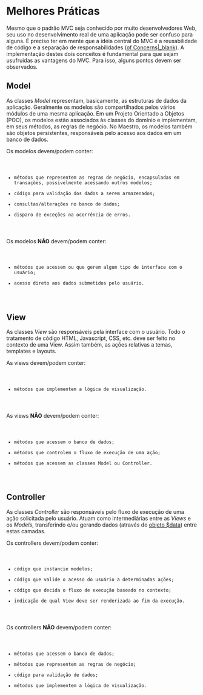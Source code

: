 <text xml:space="preserve">
= Melhores Práticas =
Mesmo que o padrão MVC seja conhecido por muito desenvolvedores Web, seu uso no desenvolvimento real de uma aplicação pode ser confuso para alguns. É preciso ter em mente que a idéia central do MVC é a reusabilidade de código e a separação de responsabilidades ([http://en.wikipedia.org/wiki/Separation_of_concerns|Separation of Concerns|_blank]). 
A implementação destes dois conceitos é fundamental para que sejam usufruidas as vantagens do MVC. Para isso, alguns pontos devem ser observados.

==Model==

As classes ''Model'' representam, basicamente, as estruturas de dados da aplicação. Geralmente os modelos são compartilhados pelos vários módulos de uma mesma aplicação. 
Em um Projeto Orientado a Objetos (POO), os modelos estão associados às classes do domínio e implementam, em seus métodos, as regras de negócio. 
No Maestro, os modelos também são objetos persistentes, responsáveis pelo acesso aos dados em um banco de dados.
 
Os modelos devem/podem conter:
<code>
* métodos que representem as regras de negócio, encapsuladas em transações, possivelmente acessando outros modelos;
* código para validação dos dados a serem armazenados;
* consultas/alterações no banco de dados;
* disparo de exceções na ocorrência de erros.
</code>

Os modelos '''NÃO''' devem/podem conter:

<code>
* métodos que acessem ou que gerem algum tipo de interface com o usuário;
* acesso direto aos dados submetidos pelo usuário.
</code>

==View==

As classes ''View'' são responsáveis pela interface com o usuário. Todo o tratamento de código HTML, Javascript, CSS, etc. deve ser feito no contexto de uma View. Assim também, as ações relativas a temas, templates e layouts.
 
As views devem/podem conter:
<code>
* métodos que implementem a lógica de visualização.
</code>

As views '''NÃO''' devem/podem conter:

<code>
* métodos que acessem o banco de dados;
* métodos que controlem o fluxo de execução de uma ação;
* métodos que acessem as classes Model ou Controller.
</code>

==Controller==

As classes ''Controller'' são responsáveis pelo fluxo de execução de uma ação solicitada pelo usuário. Atuam como intermediárias entre as ''Views'' e os ''Models'', transferindo e/ou gerando dados (através do [[>fundamentos/dto|objeto $data]]) entre estas camadas.

Os controllers devem/podem conter:

<code>
* código que instancie modelos;
* código que valide o acesso do usuário a determinadas ações;
* código que decida o fluxo de execução baseado no contexto;
* indicação de qual View deve ser renderizada ao fim da execução.
</code>

Os controllers '''NÃO''' devem/podem conter:

<code>
* métodos que acessem o banco de dados;
* métodos que representem as regras de negócio;
* código para validação de dados;
* métodos que implementem a lógica de visualização.
</code>


</text>